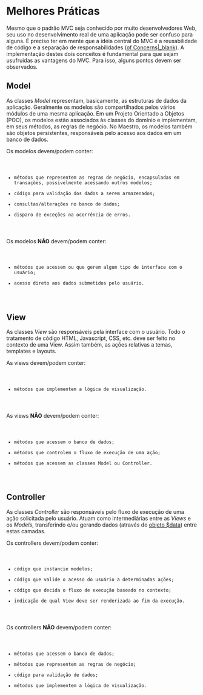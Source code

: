 <text xml:space="preserve">
= Melhores Práticas =
Mesmo que o padrão MVC seja conhecido por muito desenvolvedores Web, seu uso no desenvolvimento real de uma aplicação pode ser confuso para alguns. É preciso ter em mente que a idéia central do MVC é a reusabilidade de código e a separação de responsabilidades ([http://en.wikipedia.org/wiki/Separation_of_concerns|Separation of Concerns|_blank]). 
A implementação destes dois conceitos é fundamental para que sejam usufruidas as vantagens do MVC. Para isso, alguns pontos devem ser observados.

==Model==

As classes ''Model'' representam, basicamente, as estruturas de dados da aplicação. Geralmente os modelos são compartilhados pelos vários módulos de uma mesma aplicação. 
Em um Projeto Orientado a Objetos (POO), os modelos estão associados às classes do domínio e implementam, em seus métodos, as regras de negócio. 
No Maestro, os modelos também são objetos persistentes, responsáveis pelo acesso aos dados em um banco de dados.
 
Os modelos devem/podem conter:
<code>
* métodos que representem as regras de negócio, encapsuladas em transações, possivelmente acessando outros modelos;
* código para validação dos dados a serem armazenados;
* consultas/alterações no banco de dados;
* disparo de exceções na ocorrência de erros.
</code>

Os modelos '''NÃO''' devem/podem conter:

<code>
* métodos que acessem ou que gerem algum tipo de interface com o usuário;
* acesso direto aos dados submetidos pelo usuário.
</code>

==View==

As classes ''View'' são responsáveis pela interface com o usuário. Todo o tratamento de código HTML, Javascript, CSS, etc. deve ser feito no contexto de uma View. Assim também, as ações relativas a temas, templates e layouts.
 
As views devem/podem conter:
<code>
* métodos que implementem a lógica de visualização.
</code>

As views '''NÃO''' devem/podem conter:

<code>
* métodos que acessem o banco de dados;
* métodos que controlem o fluxo de execução de uma ação;
* métodos que acessem as classes Model ou Controller.
</code>

==Controller==

As classes ''Controller'' são responsáveis pelo fluxo de execução de uma ação solicitada pelo usuário. Atuam como intermediárias entre as ''Views'' e os ''Models'', transferindo e/ou gerando dados (através do [[>fundamentos/dto|objeto $data]]) entre estas camadas.

Os controllers devem/podem conter:

<code>
* código que instancie modelos;
* código que valide o acesso do usuário a determinadas ações;
* código que decida o fluxo de execução baseado no contexto;
* indicação de qual View deve ser renderizada ao fim da execução.
</code>

Os controllers '''NÃO''' devem/podem conter:

<code>
* métodos que acessem o banco de dados;
* métodos que representem as regras de negócio;
* código para validação de dados;
* métodos que implementem a lógica de visualização.
</code>


</text>